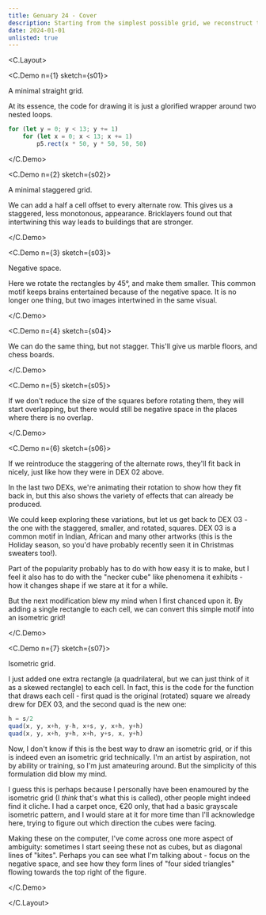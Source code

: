 ```yaml
---
title: Genuary 24 - Cover
description: Starting from the simplest possible grid, we reconstruct the colorful isometric grid that forms the cover of my Genuary 2024 experiments.
date: 2024-01-01
unlisted: true
---
```



<C.Layout>

<C.Demo n={1} sketch={s01}>

A minimal straight grid.

At its essence, the code for drawing it is just a glorified wrapper around two
nested loops.

```typescript
for (let y = 0; y < 13; y += 1)
    for (let x = 0; x < 13; x += 1)
        p5.rect(x * 50, y * 50, 50, 50)
```

</C.Demo>

<C.Demo n={2} sketch={s02}>

A minimal staggered grid.

We can add a half a cell offset to every alternate row. This gives us a
staggered, less monotonous, appearance. Bricklayers found out that intertwining
this way leads to buildings that are stronger.

</C.Demo>

<C.Demo n={3} sketch={s03}>

Negative space.

Here we rotate the rectangles by 45°, and make them smaller. This common motif
keeps brains entertained because of the negative space. It is no longer one
thing, but two images intertwined in the same visual.

</C.Demo>

<C.Demo n={4} sketch={s04}>

We can do the same thing, but not stagger. This'll give us marble floors, and
chess boards.

</C.Demo>

<C.Demo n={5} sketch={s05}>

If we don't reduce the size of the squares before rotating them, they will start
overlapping, but there would still be negative space in the places where there
is no overlap.

</C.Demo>

<C.Demo n={6} sketch={s06}>

If we reintroduce the staggering of the alternate rows, they'll fit back in
nicely, just like how they were in DEX 02 above.

In the last two DEXs, we're animating their rotation to show how they fit back
in, but this also shows the variety of effects that can already be produced.

We could keep exploring these variations, but let us get back to DEX 03 - the
one with the staggered, smaller, and rotated, squares. DEX 03 is a common motif
in Indian, African and many other artworks (this is the Holiday season, so you'd
have probably recently seen it in Christmas sweaters too!).

Part of the popularity probably has to do with how easy it is to make, but I
feel it also has to do with the "necker cube" like phenomena it exhibits - how
it changes shape if we stare at it for a while.

But the next modification blew my mind when I first chanced upon it. By adding a
single rectangle to each cell, we can convert this simple motif into an
isometric grid!

</C.Demo>

<C.Demo n={7} sketch={s07}>

Isometric grid.

I just added one extra rectangle (a quadrilateral, but we can just think of it
as a skewed rectangle) to each cell. In fact, this is the code for the function
that draws each cell - first quad is the original (rotated) square we already
drew for DEX 03, and the second quad is the new one:

```typescript
h = s/2
quad(x, y, x+h, y-h, x+s, y, x+h, y+h)
quad(x, y, x+h, y+h, x+h, y+s, x, y+h)
```

Now, I don't know if this is the best way to draw an isometric grid, or if this
is indeed even an isometric grid technically. I'm an artist by aspiration, not
by ability or training, so I'm just amateuring around. But the simplicity of
this formulation did blow my mind.

I guess this is perhaps because I personally have been enamoured by the
isometric grid (I _think_ that's what this is called), other people might indeed
find it cliche. I had a carpet once, €20 only, that had a basic grayscale
isometric pattern, and I would stare at it for more time than I'll acknowledge
here, trying to figure out which direction the cubes were facing.

Making these on the computer, I've come across one more aspect of ambiguity:
sometimes I start seeing these not as cubes, but as diagonal lines of "kites".
Perhaps you can see what I'm talking about - focus on the negative space, and
see how they form lines of "four sided triangles" flowing towards the top right
of the figure.

</C.Demo>

</C.Layout>
